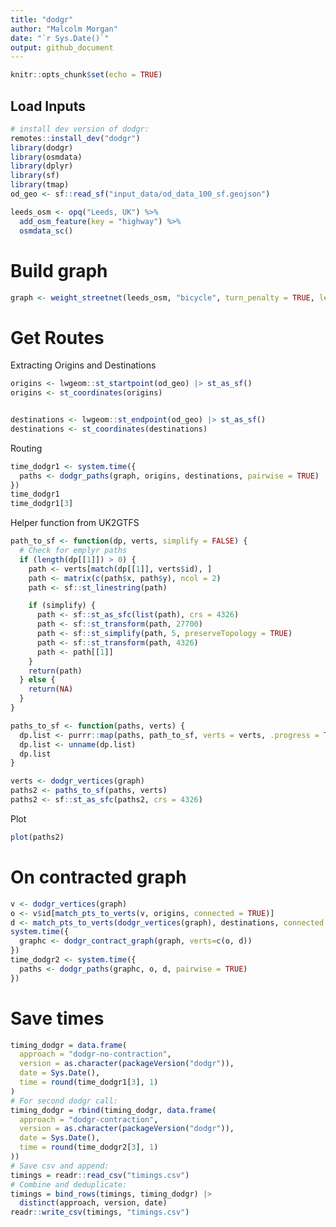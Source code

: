 ```yaml
---
title: "dodgr"
author: "Malcolm Morgan"
date: "`r Sys.Date()`"
output: github_document
---
```


```r
knitr::opts_chunk$set(echo = TRUE)
```

## Load Inputs

```r
# install dev version of dodgr:
remotes::install_dev("dodgr")
library(dodgr)
library(osmdata)
library(dplyr)
library(sf)
library(tmap)
od_geo <- sf::read_sf("input_data/od_data_100_sf.geojson")

leeds_osm <- opq("Leeds, UK") %>%
  add_osm_feature(key = "highway") %>%
  osmdata_sc()
```

# Build graph

```r
graph <- weight_streetnet(leeds_osm, "bicycle", turn_penalty = TRUE, left_side = TRUE)
```
# Get Routes

Extracting Origins and Destinations

```r
origins <- lwgeom::st_startpoint(od_geo) |> st_as_sf()
origins <- st_coordinates(origins)


destinations <- lwgeom::st_endpoint(od_geo) |> st_as_sf()
destinations <- st_coordinates(destinations)
```

Routing

```r
time_dodgr1 <- system.time({
  paths <- dodgr_paths(graph, origins, destinations, pairwise = TRUE)
})
time_dodgr1
time_dodgr1[3]
```

Helper function from UK2GTFS
```r
path_to_sf <- function(dp, verts, simplify = FALSE) {
  # Check for emplyr paths
  if (length(dp[[1]]) > 0) {
    path <- verts[match(dp[[1]], verts$id), ]
    path <- matrix(c(path$x, path$y), ncol = 2)
    path <- sf::st_linestring(path)

    if (simplify) {
      path <- sf::st_as_sfc(list(path), crs = 4326)
      path <- sf::st_transform(path, 27700)
      path <- sf::st_simplify(path, 5, preserveTopology = TRUE)
      path <- sf::st_transform(path, 4326)
      path <- path[[1]]
    }
    return(path)
  } else {
    return(NA)
  }
}

paths_to_sf <- function(paths, verts) {
  dp.list <- purrr::map(paths, path_to_sf, verts = verts, .progress = TRUE)
  dp.list <- unname(dp.list)
  dp.list
}
```

```r
verts <- dodgr_vertices(graph)
paths2 <- paths_to_sf(paths, verts)
paths2 <- sf::st_as_sfc(paths2, crs = 4326)
```

Plot

```r
plot(paths2)
```

# On contracted graph

```r
v <- dodgr_vertices(graph)
o <- v$id[match_pts_to_verts(v, origins, connected = TRUE)]
d <- match_pts_to_verts(dodgr_vertices(graph), destinations, connected = TRUE)
system.time({
  graphc <- dodgr_contract_graph(graph, verts=c(o, d))
})
time_dodgr2 <- system.time({
  paths <- dodgr_paths(graphc, o, d, pairwise = TRUE)
})
```

# Save times

```r
timing_dodgr = data.frame(
  approach = "dodgr-no-contraction",
  version = as.character(packageVersion("dodgr")),
  date = Sys.Date(),
  time = round(time_dodgr1[3], 1)
)
# For second dodgr call:
timing_dodgr = rbind(timing_dodgr, data.frame(
  approach = "dodgr-contraction",
  version = as.character(packageVersion("dodgr")),
  date = Sys.Date(),
  time = round(time_dodgr2[3], 1)
))
# Save csv and append:
timings = readr::read_csv("timings.csv")
# Combine and deduplicate:
timings = bind_rows(timings, timing_dodgr) |>
  distinct(approach, version, date)
readr::write_csv(timings, "timings.csv")
```
